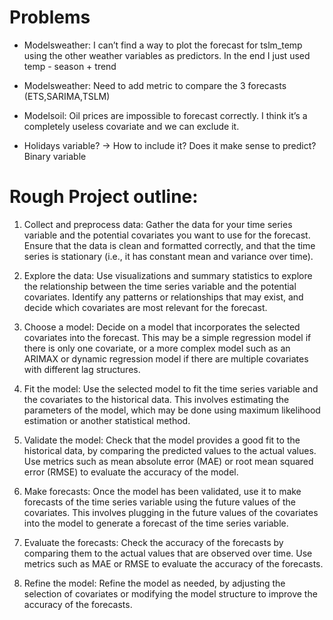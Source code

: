 # Problems

- Modelsweather: I can't find a way to plot the forecast for tslm_temp using the other weather variables as predictors. In the end I just used temp - season + trend

- Modelsweather: Need to add metric to compare the 3 forecasts (ETS,SARIMA,TSLM)

- Modelsoil: Oil prices are impossible to forecast correctly. I think it's a completely useless covariate and we can exclude it.

- Holidays variable? -> How to include it? Does it make sense to predict? Binary variable 







# Rough Project outline:

1. Collect and preprocess data: Gather the data for your time series variable and the potential covariates you want to use for the forecast. Ensure that the data is clean and formatted correctly, and that the time series is stationary (i.e., it has constant mean and variance over time).

2. Explore the data: Use visualizations and summary statistics to explore the relationship between the time series variable and the potential covariates. Identify any patterns or relationships that may exist, and decide which covariates are most relevant for the forecast.

3. Choose a model: Decide on a model that incorporates the selected covariates into the forecast. This may be a simple regression model if there is only one covariate, or a more complex model such as an ARIMAX or dynamic regression model if there are multiple covariates with different lag structures.

4. Fit the model: Use the selected model to fit the time series variable and the covariates to the historical data. This involves estimating the parameters of the model, which may be done using maximum likelihood estimation or another statistical method.

5. Validate the model: Check that the model provides a good fit to the historical data, by comparing the predicted values to the actual values. Use metrics such as mean absolute error (MAE) or root mean squared error (RMSE) to evaluate the accuracy of the model.

6. Make forecasts: Once the model has been validated, use it to make forecasts of the time series variable using the future values of the covariates. This involves plugging in the future values of the covariates into the model to generate a forecast of the time series variable.

7. Evaluate the forecasts: Check the accuracy of the forecasts by comparing them to the actual values that are observed over time. Use metrics such as MAE or RMSE to evaluate the accuracy of the forecasts.

8. Refine the model: Refine the model as needed, by adjusting the selection of covariates or modifying the model structure to improve the accuracy of the forecasts.